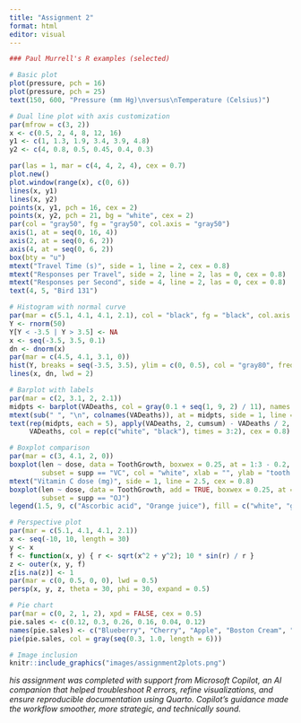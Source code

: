 ```yaml
---
title: "Assignment 2"
format: html
editor: visual
---
```


```r
### Paul Murrell's R examples (selected)

# Basic plot
plot(pressure, pch = 16)
plot(pressure, pch = 25)
text(150, 600, "Pressure (mm Hg)\nversus\nTemperature (Celsius)")

# Dual line plot with axis customization
par(mfrow = c(3, 2))
x <- c(0.5, 2, 4, 8, 12, 16)
y1 <- c(1, 1.3, 1.9, 3.4, 3.9, 4.8)
y2 <- c(4, 0.8, 0.5, 0.45, 0.4, 0.3)

par(las = 1, mar = c(4, 4, 2, 4), cex = 0.7)
plot.new()
plot.window(range(x), c(0, 6))
lines(x, y1)
lines(x, y2)
points(x, y1, pch = 16, cex = 2)
points(x, y2, pch = 21, bg = "white", cex = 2)
par(col = "gray50", fg = "gray50", col.axis = "gray50")
axis(1, at = seq(0, 16, 4))
axis(2, at = seq(0, 6, 2))
axis(4, at = seq(0, 6, 2))
box(bty = "u")
mtext("Travel Time (s)", side = 1, line = 2, cex = 0.8)
mtext("Responses per Travel", side = 2, line = 2, las = 0, cex = 0.8)
mtext("Responses per Second", side = 4, line = 2, las = 0, cex = 0.8)
text(4, 5, "Bird 131")

# Histogram with normal curve
par(mar = c(5.1, 4.1, 4.1, 2.1), col = "black", fg = "black", col.axis = "black")
Y <- rnorm(50)
Y[Y < -3.5 | Y > 3.5] <- NA
x <- seq(-3.5, 3.5, 0.1)
dn <- dnorm(x)
par(mar = c(4.5, 4.1, 3.1, 0))
hist(Y, breaks = seq(-3.5, 3.5), ylim = c(0, 0.5), col = "gray80", freq = FALSE)
lines(x, dn, lwd = 2)

# Barplot with labels
par(mar = c(2, 3.1, 2, 2.1))
midpts <- barplot(VADeaths, col = gray(0.1 + seq(1, 9, 2) / 11), names = rep("", 4))
mtext(sub(" ", "\n", colnames(VADeaths)), at = midpts, side = 1, line = 0.5, cex = 0.5)
text(rep(midpts, each = 5), apply(VADeaths, 2, cumsum) - VADeaths / 2,
     VADeaths, col = rep(c("white", "black"), times = 3:2), cex = 0.8)

# Boxplot comparison
par(mar = c(3, 4.1, 2, 0))
boxplot(len ~ dose, data = ToothGrowth, boxwex = 0.25, at = 1:3 - 0.2,
        subset = supp == "VC", col = "white", xlab = "", ylab = "tooth length", ylim = c(0, 35))
mtext("Vitamin C dose (mg)", side = 1, line = 2.5, cex = 0.8)
boxplot(len ~ dose, data = ToothGrowth, add = TRUE, boxwex = 0.25, at = 1:3 + 0.2,
        subset = supp == "OJ")
legend(1.5, 9, c("Ascorbic acid", "Orange juice"), fill = c("white", "gray"), bty = "n")

# Perspective plot
par(mar = c(5.1, 4.1, 4.1, 2.1))
x <- seq(-10, 10, length = 30)
y <- x
f <- function(x, y) { r <- sqrt(x^2 + y^2); 10 * sin(r) / r }
z <- outer(x, y, f)
z[is.na(z)] <- 1
par(mar = c(0, 0.5, 0, 0), lwd = 0.5)
persp(x, y, z, theta = 30, phi = 30, expand = 0.5)

# Pie chart
par(mar = c(0, 2, 1, 2), xpd = FALSE, cex = 0.5)
pie.sales <- c(0.12, 0.3, 0.26, 0.16, 0.04, 0.12)
names(pie.sales) <- c("Blueberry", "Cherry", "Apple", "Boston Cream", "Other", "Vanilla")
pie(pie.sales, col = gray(seq(0.3, 1.0, length = 6)))

# Image inclusion
knitr::include_graphics("images/assignment2plots.png")
```

*his assignment was completed with support from Microsoft Copilot, an AI companion that helped troubleshoot R errors, refine visualizations, and ensure reproducible documentation using Quarto. Copilot’s guidance made the workflow smoother, more strategic, and technically sound.*
